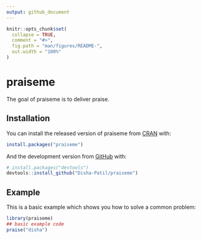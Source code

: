 ```yaml
---
output: github_document
---
```


<!-- README.md is generated from README.Rmd. Please edit that file -->

```r
knitr::opts_chunk$set(
  collapse = TRUE,
  comment = "#>",
  fig.path = "man/figures/README-",
  out.width = "100%"
)
```

# praiseme

<!-- badges: start -->
<!-- badges: end -->

The goal of praiseme is to deliver praise.

## Installation

You can install the released version of praiseme from [CRAN](https://CRAN.R-project.org) with:

``` r
install.packages("praiseme")
```

And the development version from [GitHub](https://github.com/) with:

``` r
# install.packages("devtools")
devtools::install_github("Disha-Patil/praiseme")
```
## Example

This is a basic example which shows you how to solve a common problem:

```r
library(praiseme)
## basic example code
praise("disha")
```
